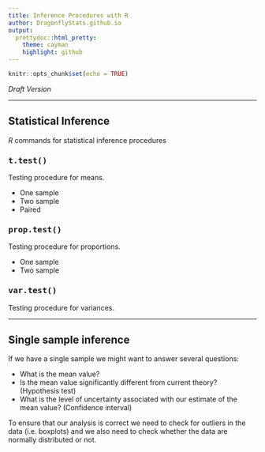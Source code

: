 ```yaml
---
title: Inference Procedures with R
author: DragonflyStats.github.io
output:
  prettydoc::html_pretty:
    theme: cayman
    highlight: github
---
```




```r
knitr::opts_chunk$set(echo = TRUE)
```

*Draft Version*

---------------------------------------------------------------------------------

## Statistical Inference

$R$ commands for statistical inference procedures 

### <tt> t.test() </tt> 

Testing procedure for means.

*  One sample 
*  Two sample 
*  Paired

### <tt> prop.test() </tt> 

Testing procedure for proportions.

*  One sample 
*  Two sample

### <tt> var.test() </tt> 

Testing procedure for variances.



---------------------------------------------

## Single sample inference

If we have a single sample we might want to answer several
questions:

*  What is the mean value? 
*  Is the mean value significantly different from current theory? (Hypothesis test)
*  What is the level of uncertainty associated with our estimate of the mean value? (Confidence interval)

To ensure that our analysis is correct we need to check for
outliers in the data (i.e. boxplots) and we also need to check
whether the data are normally distributed or not.
